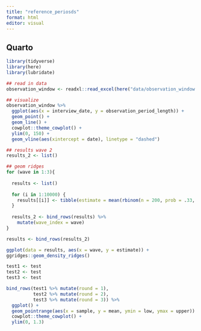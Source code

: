 ```yaml
---
title: "reference_periosds"
format: html
editor: visual
---
```


## Quarto

```r
library(tidyverse)
library(here)
library(lubridate)
```

```r
## read in data 
observation_window <- readxl::read_excel(here("data/observation_window.xlsx"))

## visualize 
observation_window %>%  
  ggplot(aes(x = interview_date, y = observation_period_length)) + 
  geom_point() + 
  geom_line() + 
  cowplot::theme_cowplot() + 
  ylim(0, 150) + 
  geom_vline(aes(xintercept = date), linetype = "dashed")
```

```r
## results wave 2 
results_2 <- list()

## geom ridges 
for (wave in 1:3){
  
  results <- list()
  
  for (i in 1:10000) {
    results[[i]] <- tibble(estimate = mean(rbinom(n = 200, prob = .33, size = 1))/mean(rnorm(n = 600, sd = 20, mean = 50)) * 10000/75, iteration = i)
  }
  
  results_2 <- bind_rows(results) %>% 
    mutate(wave_index = wave)
}

results <- bind_rows(results_2)

ggplot(data = results, aes(x = wave, y = estimate)) + 
ggridges::geom_density_ridges()
```

```r
test1 <- test
test2 <- test
test3 <- test
```

```r
bind_rows(test1 %>% mutate(round = 1),
          test2 %>% mutate(round = 2),
          test3 %>% mutate(round = 3)) %>% 
  ggplot() + 
  geom_pointrange(aes(x = sample, y = mean, ymin = low, ymax = upper)) + 
  cowplot::theme_cowplot() + 
  ylim(0, 1.3)
```
